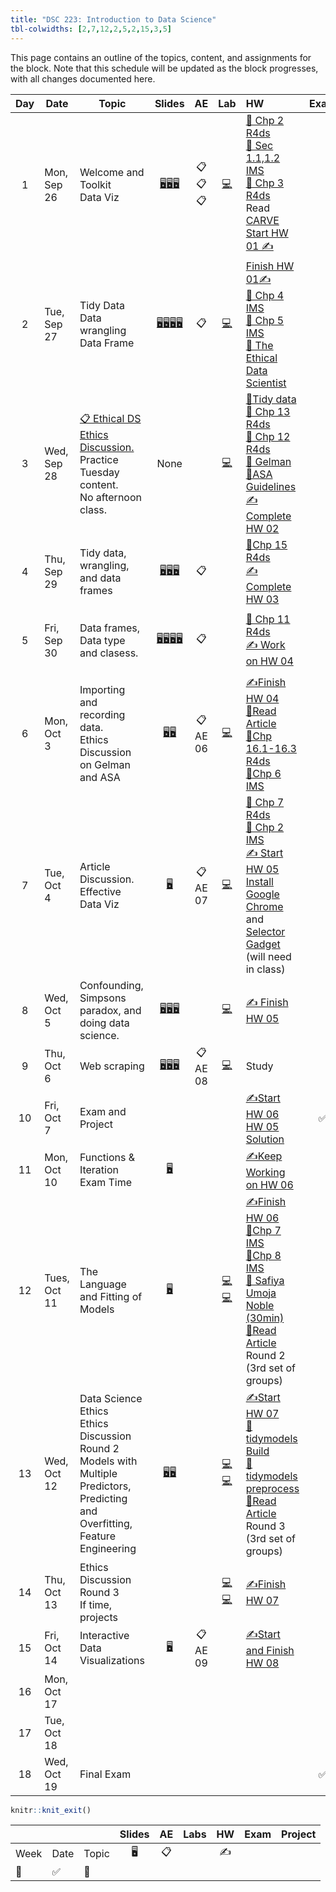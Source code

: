 ```yaml
---
title: "DSC 223: Introduction to Data Science"
tbl-colwidths: [2,7,12,2,5,2,15,3,5]
---
```


This page contains an outline of the topics, content, and assignments for the block. Note that this schedule will be updated as the block progresses, with all changes documented here.

::: column-screen-inset-right
| Day | Date         | Topic                                                                                                                                                      |                                                                                                                                                                               Slides                                                                                                                                                                                |    AE    |                                                                                                     Lab                                                                                                     | HW                                                                                                                                                                                                                                                                                                                                                                                                                                                                                                                                           | Exam | Project                                                                                |
|:------:|--------|----------------|:------:|:------:|:------:|:-----------------------|:-------:|:--------------------------|
|  1  | Mon, Sep 26  | Welcome and Toolkit <br/> Data Viz                                                                                                                         |                                              [🖥️](/course-materials/_slides/u1-d01-welcome/u1-d01-welcome.pdf "u1-d01-welcome")[🖥️](/course-materials/_slides/u1-d02-toolkit-r/u1-d02-toolkit-r.pdf "u1-d02-toolkit-r")[🖥️](/course-materials/_slides/u1-d03-toolkit-git/u1-d03-toolkit-git.pdf "u1-d03-toolkit-git")                                               |  📋📋📋  |                                                          [💻](/course-materials/lab-instructions/lab-01/lab-01-hello-r.html "Lab 01 Instructions")                                                          | [📖 Chp 2 R4ds](https://r4ds.had.co.nz/explore-intro.html "Read Chapter 2 R4ds") <br/> [📖 Sec 1.1,1.2 IMS](https://openintro-ims.netlify.app/data-hello.html "Sec 1.1,1.2 IMS") <br/> [📖 Chp 3 R4ds](https://r4ds.had.co.nz/data-visualisation.html "Read Chapter 2 R4ds") <br/> Read [CARVE](/course-materials/documents/CARVE.pdf) <br/> [Start HW 01 ✍️](/course-materials/hw-instructions/hw-01/hw-01-pet-names.html "Your version available via GitHub")                                                                              |      |                                                                                        |
|  2  | Tue, Sep 27  | Tidy Data <br/> Data wrangling <br/> Data Frame                                                                                                            |             [🖥️](/course-materials/_slides/u2-d01-data-viz/u2-d01-data-viz.pdf "u2-d01-data-viz")[🖥️](/course-materials/_slides/u2-d02-ggplot2/u2-d02-ggplot2.pdf "u2-d02-ggplot2")[🖥️](/course-materials/_slides/u2-d03-viz-num/u2-d03-viz-num.pdf "u2-d03-viz-num")[🖥️](/course-materials/_slides/u2-d04-viz-cat/u2-d04-viz-cat.pdf "u2-d04-viz-cat")             |    📋    |                                                          [💻](/course-materials/lab-instructions/lab-01/lab-01-hello-r.html "Lab 01 Instructions")                                                          | [Finish HW 01](/course-materials/hw-instructions/hw-01/hw-01-pet-names.html)[✍️](/course-materials/hw-instructions/hw-01/hw-01-pet-names.html "Your version available via GitHub") <br/> [📖 Chp 4 IMS](https://openintro-ims.netlify.app/explore-categorical.html "Sec 1.1,1.2 IMS") <br/> [📖 Chp 5 IMS](https://openintro-ims.netlify.app/explore-numerical.html "Read Chapter 2 R4ds") <br/> [📖 The Ethical Data Scientist](https://slate.com/technology/2016/02/how-to-bring-better-ethics-to-data-science.html "Read Chapter 2 R4ds") |      |                                                                                        |
|  3  | Wed, Sep 28  | [📋 Ethical DS Ethics Discussion.](/course-materials/class-discussion/ethical_ds_discussion.qmd) <br/> Practice Tuesday content. <br/> No afternoon class. |                                                                                                                                                                                None                                                                                                                                                                                 |          |                                                       [💻](/course-materials/lab-instructions/lab-02/lab-02-plastic-waste.html "Lab 02 Instructions")                                                       | [📖Tidy data](https://www.jstatsoft.org/article/view/v059i10) <br/> [📖 Chp 13 R4ds](https://r4ds.had.co.nz/relational-data.html) <br/> [📖 Chp 12 R4ds](https://r4ds.had.co.nz/tidy-data.html) <br/> [📖 Gelman](http://www.stat.columbia.edu/~gelman/research/published/ChanceEthics14.pdf) <br/> [📖ASA Guidelines](https://www.amstat.org/your-career/ethical-guidelines-for-statistical-practice)<br/>[✍️Complete HW 02](/course-materials/hw-instructions/hw-02/hw-02-airbnb-edi.html "Your version available via GitHub")             |      |                                                                                        |
|  4  | Thu, Sep 29  | Tidy data, wrangling, and data frames                                                                                                                      |                                     [🖥️](/course-materials/_slides/u2-d05-tidy-data/u2-d05-tidy-data.pdf "u2-d05-tidy-data")[🖥️](/course-materials/_slides/u2-d06-grammar-wrangle/u2-d06-grammar-wrangle.pdf "u2-d06-grammar-wrangle")[🖥️](/course-materials/_slides/u2-d07-single-df/u2-d07-single-df.pdf "u2-d07-single-df")                                      |    📋    |                                                                                                                                                                                                             | [📖Chp 15 R4ds](https://r4ds.had.co.nz/factors.html) <br/>[✍️ Complete HW 03](/course-materials/hw-instructions/hw-03/hw-03-accidents.html "Your version available via GitHub")                                                                                                                                                                                                                                                                                                                                                              |      | 📂Project Group Meeting                                                                |
|  5  | Fri, Sep 30  | Data frames, Data type and clasess.                                                                                                                        | [🖥️](/course-materials/_slides/u2-d08-multi-df/u2-d08-multi-df.pdf "u2-d08-multi-df")[🖥️](/course-materials/_slides/u2-d09-tidying/u2-d09-tidying.pdf "u2-d09-tidying")[🖥️](/course-materials/_slides/u2-d10-data-types/u2-d10-data-types.pdf "u2-d10-data-types")[🖥️](/course-materials/_slides/u2-d11-data-classes/u2-d11-data-classes.pdf "u2-d11-data-classes") |    📋    |                                                                                                                                                                                                             | [📖 Chp 11 R4ds](https://r4ds.had.co.nz/data-import.html) <br/> [✍️ Work on HW 04](/course-materials/hw-instructions/hw-04/hw-04-college-majors.html "Your version available via GitHub")                                                                                                                                                                                                                                                                                                                                                    |      | 📂 Proposal Meetings. Afternoon class.                                                 |
|  6  | Mon, Oct 3   | Importing and recording data. <br/> Ethics Discussion on Gelman and ASA                                                                                    |                                                                                    [🖥️](/course-materials/_slides/u2-d12-data-import/u2-d12-data-import.pdf "u2-d12-data-import")[🖥️](/course-materials/_slides/u2-d13-data-recode/u2-d13-data-recode.pdf "u2-d13-data-recode")                                                                                     | 📋 AE 06 |                                                      [💻](/course-materials/lab-instructions/lab-03/lab-03-nobel-laureates.html "Lab 03 Instructions")                                                      | [✍️Finish HW 04](/course-materials/hw-instructions/hw-04/hw-04-college-majors.html "Due at 9am on Oct 4th")<br/>[📖Read Article](/course-materials/class-discussion/multiple_article_ethics_discussion.html)<br/>[📖Chp 16.1-16.3 R4ds](https://r4ds.had.co.nz/dates-and-times.html "Chp 16.1-16.3 R4ds")<br/>[📖Chp 6 IMS](https://openintro-ims.netlify.app/explore-applications.html "Chp 6 IMS")                                                                                                                                         |      |                                                                                        |
|  7  | Tue, Oct 4   | Article Discussion.<br/>Effective Data Viz                                                                                                                 |                                                                                                                          [🖥️](/course-materials/_slides/u2-d14-effective-dataviz/u2-d14-effective-dataviz.pdf "u2-d14-effective-dataviz")                                                                                                                           | 📋 AE 07 |                                                        [💻](/course-materials/lab-instructions/lab-04/lab-04-viz-sp-data.html "Lab 04 Instructions")                                                        | [📖 Chp 7 R4ds](https://r4ds.had.co.nz/exploratory-data-analysis.html "Chp 7 R4ds")<br/>[📖 Chp 2 IMS](https://openintro-ims.netlify.app/data-design.html "Chp 2 IMS")<br/>[✍️ Start HW 05](/course-materials/hw-instructions/hw-05/hw-05-legos.html "Due at 9am on Oct 6th") <br/>[Install Google Chrome](https://support.google.com/chrome/answer/95346?hl=en&co=GENIE.Platform%3DDesktop) and [Selector Gadget](https://chrome.google.com/webstore/detail/selectorgadget/mhjhnkcfbdhnjickkkdbjoemdmbfginb?hl=en) (will need in class)     |      |                                                                                        |
|  8  | Wed, Oct 5   | Confounding, Simpsons paradox, and doing data science.                                                                                                     |       [🖥️](/course-materials/_slides/u2-d15-studies-confounding/u2-d15-studies-confounding.pdf "u2-d15-studies-confounding")[🖥️](/course-materials/_slides/u2-d16-simpsons-paradox/u2-d16-simpsons-paradox.pdf "u2-d16-simpsons-paradox")[🖥️](/course-materials/_slides/u2-d17-doing-data-science/u2-d17-doing-data-science.pdf "u2-d17-doing-data-science")        |          |                                                      [💻](/course-materials/lab-instructions/lab-05/lab-05-wrangle-sp-data.html "Lab 05 Instructions")                                                      | [✍️ Finish HW 05](/course-materials/hw-instructions/hw-05/hw-05-legos.html "Due at 9am on Oct 6th")                                                                                                                                                                                                                                                                                                                                                                                                                                          |      |                                                                                        |
|  9  | Thu, Oct 6   | Web scraping                                                                                                                                               |                                 [🖥️](/course-materials/_slides/u2-d18-web-scrape/u2-d18-web-scrape.pdf "u2-d18-web-scrape")[🖥️](/course-materials/_slides/u2-d19-top-250-imdb/u2-d19-top-250-imdb.pdf "u2-d19-top-250-imdb")[🖥️](/course-materials/_slides/u2-d20-considerations/u2-d20-considerations.pdf "u2-d20-considerations")                                 | 📋 AE 08 |                                                         [💻](/course-materials/lab-instructions/lab-06/lab-06-sad-plots.html "Lab 06 Instructions")                                                         | Study                                                                                                                                                                                                                                                                                                                                                                                                                                                                                                                                        |      |                                                                                        |
| 10  | Fri, Oct 7   | Exam and Project                                                                                                                                           |                                                                                                                                                                                                                                                                                                                                                                     |          |                                                                                                                                                                                                             | [✍️Start HW 06](/course-materials/hw-instructions/hw-06/hw-06-money-in-politics.html "Due at 9am on Oct 12th")<br/> [HW 05 Solution](https://moodle.cornellcollege.edu/pluginfile.php/324427/mod_resource/content/1/HW_05_anonymous.html "HW 05 Solution")                                                                                                                                                                                                                                                                                   |  ✅  | 📂Project Update Meeting                                                               |
| 11  | Mon, Oct 10  | Functions & Iteration <br/> Exam Time                                                                                                                      |                                                                                                                                          [🖥️](/course-materials/slides/functions_iteration.qmd "functions and iteration")                                                                                                                                           |          |                                                                                                                                                                                                             | [✍️Keep Working on HW 06](/course-materials/hw-instructions/hw-06/hw-06-money-in-politics.html "Due at 9am on Oct 12th")                                                                                                                                                                                                                                                                                                                                                                                                                     |      |                                                                                        |
| 12  | Tues, Oct 11 | The Language and Fitting of Models                                                                                                                         |                                                                                                                                     [🖥️](/course-materials/slides/language_fitting_models.qmd "language and fitting of models")                                                                                                                                     |          |            [💻](/course-materials/lab-instructions/lab-08/lab-08-uoe-art.html "Lab 08 Instructions")[💻](/course-materials/lab-instructions/lab-09/lab-09-better-viz.html "Lab 09 Instructions")            | [✍️Finish HW 06](/course-materials/hw-instructions/hw-06/hw-06-money-in-politics.html "Due at 9am on Oct 12th")<br/>[📖Chp 7 IMS](https://openintro-ims.netlify.app/model-slr.html "Chp 7 IMS")<br/>[📖Chp 8 IMS](https://openintro-ims.netlify.app/model-mlr.html "Chp 8 IMS")<br/>[🎥 Safiya Umoja Noble (30min)](https://www.youtube.com/watch?app=desktop&v=tNi_U1Bb1S0 "Safiaya Umoja Noble (30min)")<br/>[📖Read Article](/course-materials/class-discussion/multiple_article_ethics_discussion.html) Round 2 (3rd set of groups)      |      |                                                                                        |
| 13  | Wed, Oct 12  | Data Science Ethics<br/>Ethics Discussion Round 2<br/>Models with Multiple Predictors, Predicting and Overfitting, Feature Engineering                     |                                                                                              [🖥️](/course-materials/slides/data_science_ethics.qmd "language and fitting of models")[🖥️](/course-materials/slides/mlr_prediction.qmd "language and fitting of models")                                                                                              |          |       [💻](/course-materials/lab-instructions/lab-09/lab-09-better-viz.html "Lab 09 Instructions")[💻](/course-materials/lab-instructions/lab-10/lab-10-slr-course-evals.html "Lab 10 Instructions")        | [✍️Start HW 07](/course-materials/hw-instructions/hw-07/hw-07-bike-rentals-dc.html "Due at 9am on Oct 14th")<br/>[📖tidymodels Build](https://www.tidymodels.org/start/models/ "tidymodels build a model")<br/>[📖tidymodels preprocess](https://www.tidymodels.org/start/recipes/ "tidymodels preprocess with a recipe")<br/>[📖Read Article](/course-materials/class-discussion/multiple_article_ethics_discussion.html) Round 3 (3rd set of groups)                                                                                       |      |                                                                                        |
| 14  | Thu, Oct 13  | Ethics Discussion Round 3 <br/> If time, projects                                                                                                          |                                                                                                                                                                                                                                                                                                                                                                     |          | [💻](/course-materials/lab-instructions/lab-11/lab-11-mlr-course-evals.html "Lab 11 Instructions")[💻](/course-materials/lab-instructions/lab-14/lab-14-collaborating-on-github.html "Lab 14 Instructions") | [✍️Finish HW 07](/course-materials/hw-instructions/hw-07/hw-07-bike-rentals-dc.html "Due at 9am on Oct 14th")                                                                                                                                                                                                                                                                                                                                                                                                                                |      |                                                                                        |
| 15  | Fri, Oct 14  | Interactive Data Visualizations                                                                                                                            |                                                                                                                                       [🖥️](/course-materials/slides/interact_data_viz.qmd "interactive data visualizations")                                                                                                                                        | 📋 AE 09 |                                                                                                                                                                                                             | [✍️Start and Finish HW 08](/course-materials/hw-instructions/hw-08/hw-08-exploring-gss.html "Due at 9am on Oct 17th")                                                                                                                                                                                                                                                                                                                                                                                                                        |      | [📂Project Paper](project-description.qmd "Paper Due at 11:59 PM Friday October 14th") |
| 16  | Mon, Oct 17  |                                                                                                                                                            |                                                                                                                                                                                                                                                                                                                                                                     |          |                                                                                                                                                                                                             |                                                                                                                                                                                                                                                                                                                                                                                                                                                                                                                                              |      |                                                                                        |
| 17  | Tue, Oct 18  |                                                                                                                                                            |                                                                                                                                                                                                                                                                                                                                                                     |          |                                                                                                                                                                                                             |                                                                                                                                                                                                                                                                                                                                                                                                                                                                                                                                              |      | 📂                                                                                     |
| 18  | Wed, Oct 19  | Final Exam                                                                                                                                                 |                                                                                                                                                                                                                                                                                                                                                                     |          |                                                                                                                                                                                                             |                                                                                                                                                                                                                                                                                                                                                                                                                                                                                                                                              |  ✅  |                                                                                        |
:::

```r
knitr::knit_exit()
```

|      |      |       | Slides | AE  | Labs | HW  | Exam | Project |
|------|------|-------|:------:|:---:|:----:|:---:|:----:|:--------|
| Week | Date | Topic |   🖥️   | 📋  |      | ✍️  |      |         |
| 🎥   | ✅   | 📂    |        |     |      |     |      |         |
